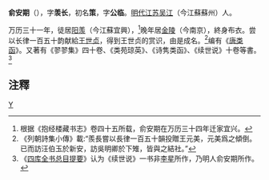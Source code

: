 '''俞安期'''（{{bd|?||?|}}），字'''羡长'''，初名'''策'''，字'''公临'''。[[明代|明代]][[江苏|江苏]][[吴江|吴江]]（今江蘇蘇州）人。

万历三十一年，徒居[[阳羡|阳羡]]（今江蘇宜興），<ref>根据《抱经楼藏书志》卷四十五所载，俞安期在万历三十四年迁家宜兴。</ref>晚年居[[金陵|金陵]]（今南京），終身布衣。尝以长律一百五十韵献給[[王世贞|王世贞]]，得到王世贞的赏识，由是成名。<ref>《列朝詩集小傳》載:“羨長嘗以長律一百五十韻投贈王元美，元美爲之傾倒。已而訪汪伯玉於新安，訪吳明卿於下雉，皆與之結社。”</ref>编有《[[唐类函|唐类函]]》。又著有《翏翏集》四十卷、《类苑琼英》、《诗隽类函》、《续世说》十卷等書。<ref>《[[四库全书总目提要|四库全书总目提要]]》认为《续世说》一书非[[李星|李星]]所作，乃明人俞安期所作。</ref>

==注釋==
{{reflist}}

[[category:明朝詩人|Y]]